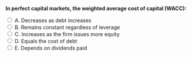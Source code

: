 ::: {.question-block}

<form onsubmit="event.preventDefault(); checkAnswer('module7_mcq_q2')" data-correct-answer="B">
<strong style="display: block;">In perfect capital markets, the weighted average cost of capital (WACC):</strong>

<label><input type="radio" name="module7_mcq_q2" value="A"> A. Decreases as debt increases</label><br>
<label><input type="radio" name="module7_mcq_q2" value="B"> B. Remains constant regardless of leverage</label><br>
<label><input type="radio" name="module7_mcq_q2" value="C"> C. Increases as the firm issues more equity</label><br>
<label><input type="radio" name="module7_mcq_q2" value="D"> D. Equals the cost of debt</label><br>
<label><input type="radio" name="module7_mcq_q2" value="E"> E. Depends on dividends paid</label><br>
</form>

<div id="feedback-module7_mcq_q2" class="feedback" data-status="" style="display:none;">
✅ Correct: B. In a perfect market, leverage changes only the risk allocation, not total expected return—so WACC is constant.
</div>

:::
